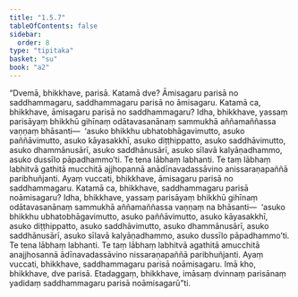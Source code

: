 ```yaml
---
title: "1.5.7"
tableOfContents: false
sidebar:
  order: 8
type: "tipitaka"
basket: "su"
book: "a2"
---
```



<DynamicBreadcrumb />

<Division number="49" book="a2">

<Paragraph number="118" book="a2">
“Dvemā, bhikkhave, parisā. Katamā dve? Āmisagaru parisā no saddhammagaru, saddhammagaru parisā no āmisagaru. Katamā ca, bhikkhave, āmisagaru parisā no saddhammagaru? Idha, bhikkhave, yassaṃ parisāyaṃ bhikkhū gihīnaṃ odātavasanānaṃ sammukhā aññamaññassa vaṇṇaṃ bhāsanti—  ‘asuko bhikkhu ubhatobhāgavimutto, asuko paññāvimutto, asuko kāyasakkhī, asuko diṭṭhippatto, asuko saddhāvimutto, asuko dhammānusārī, asuko saddhānusārī, asuko sīlavā kalyāṇadhammo, asuko dussīlo pāpadhammo’ti. Te tena lābhaṃ labhanti. Te taṃ lābhaṃ labhitvā gathitā mucchitā ajjhopannā anādīnavadassāvino anissaraṇapaññā paribhuñjanti. Ayaṃ vuccati, bhikkhave, āmisagaru parisā no saddhammagaru.
</Paragraph>

<Paragraph number="119" book="a2">
Katamā ca, bhikkhave, saddhammagaru parisā noāmisagaru? Idha, bhikkhave, yassaṃ parisāyaṃ bhikkhū gihīnaṃ odātavasanānaṃ sammukhā aññamaññassa vaṇṇaṃ na bhāsanti—  ‘asuko bhikkhu ubhatobhāgavimutto, asuko paññāvimutto, asuko kāyasakkhī, asuko diṭṭhippatto, asuko saddhāvimutto, asuko dhammānusārī, asuko saddhānusārī, asuko sīlavā kalyāṇadhammo, asuko dussīlo pāpadhammo’ti. Te tena lābhaṃ labhanti. Te taṃ lābhaṃ labhitvā agathitā amucchitā anajjhosannā ādīnavadassāvino nissaraṇapaññā paribhuñjanti. Ayaṃ vuccati, bhikkhave, saddhammagaru parisā noāmisagaru. Imā kho, bhikkhave, dve parisā. Etadaggaṃ, bhikkhave, imāsaṃ dvinnaṃ parisānaṃ yadidaṃ saddhammagaru parisā noāmisagarū”ti.
</Paragraph>
</Division>